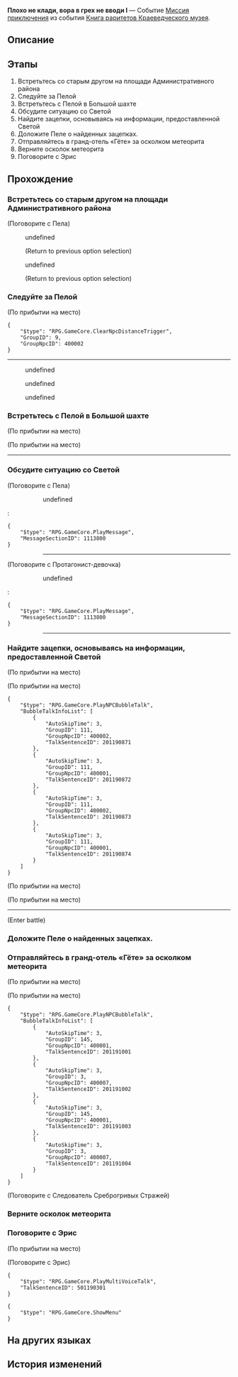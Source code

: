 {{Дополнить|Диалоги.}}
{{Миссия Инфобокс
|id              = 2011901
|Название        = 
|Изображение     = Миссия Освоения Плохо не клади, вора в грех не вводи I.png
|Тип             = Миссия приключения
|События         = Книга раритетов Краеведческого музея
|Глава           = Книга раритетов Краеведческого музея
|Условия         = Завершена [[Миссия Освоения]] ''[[Тишина галактики]]''
|Персонажи       = Вербовочный плакат; Девочка; Мальчик; Пела; Первопроходец; Робосмотритель; Следователь Среброгривых Стражей; Эрис
|СтартЛокация    = Административный район
|Мир             = Ярило-VI
|Локации         = Административный район
|Предыдущая      = 
|Следующая       = Идём к Эрис
|Награды         = Опыт Освоения*200; Звёздный нефрит*40; Путеводитель путешественника*3; Очищенный эфир*3; Кредиты*30 000
}}
'''Плохо не клади, вора в грех не вводи I''' — Событие [[Миссия приключения]] из события [[Книга раритетов Краеведческого музея]].

==Описание==
{{Описание|Краеведческий музей Белобога вот-вот откроется после реновации, но множество ценных экспонатов пропали.<br />Вы принимаете просьбу Пелы и соглашаетесь помочь отыскать утерянные реликвии.}}

==Этапы==
# Встретьтесь со старым другом на площади Административного района
# Следуйте за Пелой
# Встретьтесь с Пелой в Большой шахте
# Обсудите ситуацию со Светой
# Найдите зацепки, основываясь на информации, предоставленной Светой
# Доложите Пеле о найденных зацепках.
# Отправляйтесь в гранд-отель «Гёте» за осколком метеорита
# Верните осколок метеорита
# Поговорите с Эрис

==Прохождение==
{{Дополнить}}


===Встретьтесь со старым другом на площади Административного района===
{{Описание миссии|локация=Административный район|С любопытством и волнением вы снова вступаете на земли Белобога.<br />Возможно, какое-нибудь чудесное приключение произойдёт и на этот раз? Кто знает...}}
{{Диалог Начало}}

;(Поговорите с Пела)
<!--Unknown TalkSentence: 201190101-->
:{{Диалог|Стрелка}} undefined
:<!--Unknown TalkSentence: 201190103-->
:<!--Unknown TalkSentence: 201190104-->
:<!--Unknown TalkSentence: 201190108-->
:<!--Unknown TalkSentence: 201190109-->
:<!--Unknown TalkSentence: 201190110-->
:<!--Unknown TalkSentence: 201190111-->
:<!--Unknown TalkSentence: 201190112-->
:;(Return to previous option selection)
:{{Диалог|Стрелка}} undefined
:<!--Unknown TalkSentence: 201190106-->
:<!--Unknown TalkSentence: 201190107-->
:<!--Unknown TalkSentence: 201190108-->
:<!--Unknown TalkSentence: 201190109-->
:<!--Unknown TalkSentence: 201190110-->
:<!--Unknown TalkSentence: 201190111-->
:<!--Unknown TalkSentence: 201190112-->
:;(Return to previous option selection)
:{{tx}}
{{Диалог Конец}}

===Следуйте за Пелой===
{{Описание миссии|локация=Краеведческий музей|Пела упомянула, что Краеведческий музей Белобога, который в настоящее время реконструируется, столкнулся с проблемами.<br />Посетите музей вместе с ней, чтобы разобраться.}}
{{Диалог Начало}}
<!--Unknown TalkSentence: 201190301-->
<!--Unknown TalkSentence: 201190302-->
<!--Unknown TalkSentence: 201190303-->
<!--Unknown TalkSentence: 201190304-->

;(По прибытии на место)
<pre>{
	"$type": "RPG.GameCore.ClearNpcDistanceTrigger",
	"GroupID": 9,
	"GroupNpcID": 400002
}</pre>
----
<!--Unknown TalkSentence: 201190305-->
:{{Диалог|Стрелка}} undefined
:<!--Unknown TalkSentence: 201190308-->
:<!--Unknown TalkSentence: 201190314-->
:<!--Unknown TalkSentence: 201190315-->
:<!--Unknown TalkSentence: 201190316-->
:{{Диалог|Стрелка}} undefined
:<!--Unknown TalkSentence: 201190310-->
:<!--Unknown TalkSentence: 201190314-->
:<!--Unknown TalkSentence: 201190315-->
:<!--Unknown TalkSentence: 201190316-->
:{{Диалог|Стрелка}} undefined
:<!--Unknown TalkSentence: 201190312-->
:<!--Unknown TalkSentence: 201190313-->
:<!--Unknown TalkSentence: 201190314-->
:<!--Unknown TalkSentence: 201190315-->
:<!--Unknown TalkSentence: 201190316-->
<!--Unknown TalkSentence: 201190308-->
<!--Unknown TalkSentence: 201190314-->
<!--Unknown TalkSentence: 201190315-->
<!--Unknown TalkSentence: 201190316-->
{{Диалог Конец}}

===Встретьтесь с Пелой в Большой шахте===
{{Описание миссии|локация=Большая шахта|Оказывается, в Краеведческом музее Белобога произошла серия краж.<br />Чтобы найти потерянные экспонаты, вы с Пелой решаете отправиться в Большую шахту.}}
{{Диалог Начало}}
;(По прибытии на место)

;(По прибытии на место)
<!--Unknown TalkSentence: 201190401-->
<!--Unknown TalkSentence: 201190402-->
<!--Unknown TalkSentence: 201190403-->
----
{{Диалог Конец}}

===Обсудите ситуацию со Светой===
{{Описание миссии|локация=Большая шахта|В Краеведческом музее Белобога произошла серия краж.<br />Чтобы найти потерянные экспонаты, вы с Пелой решаете отправиться в Большую шахту.<br />Госпожа Света из Дикого Огня, кажется, что-то знает. Поговорите с ней о сложившейся ситуации.}}
{{Диалог Начало}}


;(Поговорите с Пела)
<!--Unknown TalkSentence: 201190901-->
::{{Диалог|Стрелка}} undefined
:<!--Unknown TalkSentence: 201190903-->
:<!--Unknown TalkSentence: 201190904-->
:<!--Unknown TalkSentence: 201190905-->
:<!--Unknown TalkSentence: 201190906-->
:<pre>{
	"$type": "RPG.GameCore.PlayMessage",
	"MessageSectionID": 1113800
}</pre>
:<!--Unknown TalkSentence: 201190907-->
:<!--Unknown TalkSentence: 201190908-->
::----
<!--Unknown TalkSentence: 201190701-->
:<!--Unknown TalkSentence: 201190702-->

;(Поговорите с Протагонист-девочка)
<!--Unknown TalkSentence: 201190901-->
::{{Диалог|Стрелка}} undefined
:<!--Unknown TalkSentence: 201190903-->
:<!--Unknown TalkSentence: 201190904-->
:<!--Unknown TalkSentence: 201190905-->
:<!--Unknown TalkSentence: 201190906-->
:<pre>{
	"$type": "RPG.GameCore.PlayMessage",
	"MessageSectionID": 1113800
}</pre>
:<!--Unknown TalkSentence: 201190907-->
:<!--Unknown TalkSentence: 201190908-->
::----
<!--Unknown TalkSentence: 201190701-->
:<!--Unknown TalkSentence: 201190702-->
{{Диалог Конец}}

===Найдите зацепки, основываясь на информации, предоставленной Светой===
{{Описание миссии|локация=Большая шахта|В Краеведческом музее Белобога произошла серия краж.<br />Чтобы найти потерянные экспонаты, вы с Пелой решаете отправиться в Большую шахту.<br />Госпожа Света из Дикого Огня рассказала о том, что знает. Найдите зацепки.}}
{{Диалог Начало}}
;(По прибытии на место)

;(По прибытии на место)
<pre>{
	"$type": "RPG.GameCore.PlayNPCBubbleTalk",
	"BubbleTalkInfoList": [
		{
			"AutoSkipTime": 3,
			"GroupID": 111,
			"GroupNpcID": 400002,
			"TalkSentenceID": 201190871
		},
		{
			"AutoSkipTime": 3,
			"GroupID": 111,
			"GroupNpcID": 400001,
			"TalkSentenceID": 201190872
		},
		{
			"AutoSkipTime": 3,
			"GroupID": 111,
			"GroupNpcID": 400002,
			"TalkSentenceID": 201190873
		},
		{
			"AutoSkipTime": 3,
			"GroupID": 111,
			"GroupNpcID": 400001,
			"TalkSentenceID": 201190874
		}
	]
}</pre>
;(По прибытии на место)

;(По прибытии на место)
----
<!--Unknown TalkSentence: 201190831-->
<!--Unknown TalkSentence: 201190832-->
<!--Unknown TalkSentence: 201190833-->
<!--Unknown TalkSentence: 201190834-->
;(Enter battle)
:{{Enemy List|Автоматон-жук*3; Автоматон-гончая*1}}
{{Диалог Конец}}

===Доложите Пеле о найденных зацепках.===
{{Описание миссии|локация=Большая шахта|В Краеведческом музее Белобога произошла серия краж.<br />Чтобы найти потерянные экспонаты, вы с Пелой решаете отправиться в Большую шахту.<br />Информация госпожи Светы была правдивой. Вы нашли некоторые косвенные улики, указывающие на то, что кражи произошли именно здесь. Доложите об этом Пеле.}}
{{Диалог Начало}}
<!--Unknown TalkSentence: 201190881-->
{{Диалог Конец}}

===Отправляйтесь в гранд-отель «Гёте» за осколком метеорита===
{{Описание миссии|локация=Дешёвая комната|В Краеведческом музее Белобога произошла серия краж.<br />Чтобы найти потерянные экспонаты, вы с Пелой решаете отправиться в Большую шахту.<br />Среброгривые Стражи из Подземья прислали сообщение о том, что они обнаружили украденный осколок метеорита в гранд-отеле «Гёте». Проверьте это.}}
{{Диалог Начало}}

;(По прибытии на место)

;(По прибытии на место)
<pre>{
	"$type": "RPG.GameCore.PlayNPCBubbleTalk",
	"BubbleTalkInfoList": [
		{
			"AutoSkipTime": 3,
			"GroupID": 145,
			"GroupNpcID": 400001,
			"TalkSentenceID": 201191001
		},
		{
			"AutoSkipTime": 3,
			"GroupID": 3,
			"GroupNpcID": 400007,
			"TalkSentenceID": 201191002
		},
		{
			"AutoSkipTime": 3,
			"GroupID": 145,
			"GroupNpcID": 400001,
			"TalkSentenceID": 201191003
		},
		{
			"AutoSkipTime": 3,
			"GroupID": 3,
			"GroupNpcID": 400007,
			"TalkSentenceID": 201191004
		}
	]
}</pre>

;(Поговорите с Следователь Среброгривых Стражей)
<!--Unknown TalkSentence: 201191005-->
<!--Unknown TalkSentence: 201191006-->
{{Диалог Конец}}

===Верните осколок метеорита===
{{Описание миссии|локация=Краеведческий музей|В Краеведческом музее Белобога произошла серия краж.<br />Чтобы найти потерянные экспонаты, вы с Пелой решаете отправиться в Большую шахту.<br />Пела подтвердила, что найденный в гранд-отеле «Гёте» осколок метеорита и есть украденный экспонат. Нужно вернуть его.}}
{{Диалог Начало}}

{{Диалог Конец}}

===Поговорите с Эрис===
{{Описание миссии|локация=Краеведческий музей|Вы помогли Краеведческому музею Белобога вернуть ценный украденный артефакт.<br />Вы узнали от Пелы, что, поскольку музей вот-вот откроется для публики, им нужен управляющий на неполный рабочий день.<br />Это вызывает у вас любопытство. Поздоровайтесь с администратором Эрис.}}
{{Диалог Начало}}
;(По прибытии на место)

;(Поговорите с Эрис)
<pre>{
	"$type": "RPG.GameCore.PlayMultiVoiceTalk",
	"TalkSentenceID": 501190301
}</pre>
<pre>{
	"$type": "RPG.GameCore.ShowMenu"
}</pre>
{{Диалог Конец}}

==На других языках==
{{На других языках
|en   = Opportunity Makes the Thief (I)
|zhs  = 漫藏诲盗•其一
|zht  = 漫藏誨盜•其一
|ja   = 慢蔵誨盗・その1
|ko   = 견물생심•1
|es   = La oportunidad hace al ladrón I
|fr   = L'occasion fait le larron (I)
|ru   = Плохо не клади, вора в грех не вводи I
|th   = ของมีค่าล่อตาโจร 1
|vi   = Cơ Hội Tạo Nên Kẻ Trộm 1
|de   = Gelegenheit macht Diebe (Teil 1)
|id   = Kesempatan dalam Kesempitan (Bagian 1)
|pt   = A Ocasião Faz o Ladrão (I)
}}

==История изменений==
{{История изменений|2.7}}
